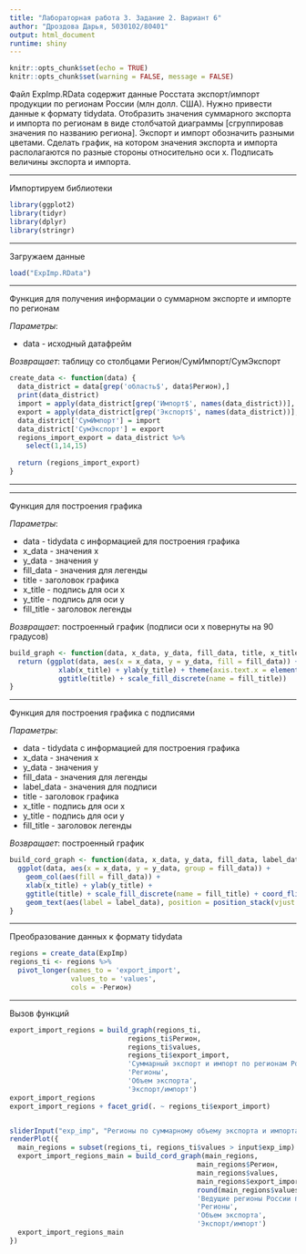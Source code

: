 ---
title: "Лабораторная работа 3. Задание 2. Вариант 6"
author: "Дроздова Дарья, 5030102/80401"
output: html_document
runtime: shiny
---

```{r setup, include=FALSE}
knitr::opts_chunk$set(echo = TRUE)
knitr::opts_chunk$set(warning = FALSE, message = FALSE) 
```

Файл ExpImp.RData содержит данные Росстата экспорт/импорт продукции по регионам России (млн долл. США). Нужно привести данные к формату tidydata. Отобразить значения суммарного экспорта и импорта по регионам в виде столбчатой диаграммы [сгруппировав значения по названию региона]. Экспорт и импорт обозначить разными цветами. Сделать график, на котором значения экспорта и импорта располагаются по разные стороны относительно оси x. Подписать величины экспорта и импорта.

***
Импортируем библиотеки

```{r}
library(ggplot2)
library(tidyr)
library(dplyr)
library(stringr)
```

***
Загружаем данные

```{r}
load("ExpImp.RData")
```

***
Функция для получения информации о суммарном экспорте и импорте по регионам

*Параметры*:

+ data - исходный датафрейм

*Возвращает*: таблицу со столбцами Регион/СумИмпорт/СумЭкспорт

```{r}
create_data <- function(data) {
  data_district = data[grep('область$', data$Регион),]
  print(data_district)
  import = apply(data_district[grep('Импорт$', names(data_district))], 1, function(x) sum(as.numeric(str_replace_all(x, "-", "0"))))
  export = apply(data_district[grep('Экспорт$', names(data_district))], 1, function(x) sum(as.numeric(str_replace_all(x, "-", "0"))))
  data_district['СумИмпорт'] = import
  data_district['СумЭкспорт'] = export
  regions_import_export = data_district %>%
    select(1,14,15)
  
  return (regions_import_export)
}
```

***
***
Функция для построения графика

*Параметры*:

+ data - tidydata с информацией для построения графика
+ x_data - значения x
+ y_data - значения y
+ fill_data - значения для легенды
+ title - заголовок графика
+ x_title - подпись для оси х
+ y_title - подпись для оси y
+ fill_title - заголовок легенды

*Возвращает*: построенный график (подписи оси х повернуты на 90 градусов)

```{r}
build_graph <- function(data, x_data, y_data, fill_data, title, x_title, y_title, fill_title)  {
  return (ggplot(data, aes(x = x_data, y = y_data, fill = fill_data)) + geom_col(position = "dodge") +
            xlab(x_title) + ylab(y_title) + theme(axis.text.x = element_text(angle = 90)) +
            ggtitle(title) + scale_fill_discrete(name = fill_title))
}
```

***
Функция для построения графика с подписями

*Параметры*:

+ data - tidydata с информацией для построения графика
+ x_data - значения x
+ y_data - значения y
+ fill_data - значения для легенды
+ label_data - значения для подписи
+ title - заголовок графика
+ x_title - подпись для оси х
+ y_title - подпись для оси y
+ fill_title - заголовок легенды

*Возвращает*: построенный график
```{r}
build_cord_graph <- function(data, x_data, y_data, fill_data, label_data, title, x_title, y_title, fill_title)  {
  ggplot(data, aes(x = x_data, y = y_data, group = fill_data)) + 
    geom_col(aes(fill = fill_data)) +
    xlab(x_title) + ylab(y_title) +
    ggtitle(title) + scale_fill_discrete(name = fill_title) + coord_flip() +
    geom_text(aes(label = label_data), position = position_stack(vjust = 0.5))
}
```

***
Преобразование данных к формату tidydata
```{r}
regions = create_data(ExpImp)
regions_ti <- regions %>%
  pivot_longer(names_to = 'export_import',
               values_to = 'values',
               cols = -Регион)
```

***
Вызов функций
```{r fig.height=10, fig.width=15, echo=FALSE}
export_import_regions = build_graph(regions_ti, 
                             regions_ti$Регион, 
                             regions_ti$values,
                             regions_ti$export_import,
                             'Суммарный экспорт и импорт по регионам России',
                             'Регионы',
                             'Объем экспорта',
                             'Экспорт/импорт')
export_import_regions
export_import_regions + facet_grid(. ~ regions_ti$export_import)


sliderInput("exp_imp", "Регионы по суммарному объему экспорта и импорта:", 2000, min = 1, max = 50000)
renderPlot({
  main_regions = subset(regions_ti, regions_ti$values > input$exp_imp)
  export_import_regions_main = build_cord_graph(main_regions, 
                                              main_regions$Регион, 
                                              main_regions$values,
                                              main_regions$export_import,
                                              round(main_regions$values/1000, 2),
                                              'Ведущие регионы России по объему экспорта и импорта',
                                              'Регионы',
                                              'Объем экспорта',
                                              'Экспорт/импорт')
  export_import_regions_main
})
```





